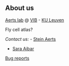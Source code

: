 ## About us

<!-- figure out why {:target="_blank"} in links is not working... -->


[Aerts lab](https://aertslab.org) @
[VIB](http://www.vib.be/en/research/departments/Pages/VIB-KU-Leuven-Center-for-Brain-and-Disease-Research.aspx) - 
[KU Leuven](https://gbiomed.kuleuven.be/english/cme)

Fly cell atlas?

*Contact us:* 
- [Stein Aerts](https://www.kuleuven.be/wieiswie/en/person/00038182)

- [Sara Aibar](https://www.kuleuven.be/wieiswie/en/person/0103631)

[Bug reports](https://github.com/aertslab/FBD_App/issues)
